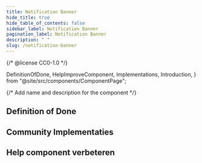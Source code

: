 ```yaml
---
title: Notification Banner
hide_title: true
hide_table_of_contents: false
sidebar_label: Notification Banner
pagination_label: Notification Banner
description: " "
slug: /notification-banner
---
```


{/* @license CC0-1.0 */}

  DefinitionOfDone,
  HelpImproveComponent,
  Implementations,
  Introduction,
} from "@site/src/components/ComponentPage";

{/* Add name and description for the component */}


<Introduction component={component} headingLevel={1} description={description} />

## Definition of Done

<DefinitionOfDone component={component} headingLevel={3} />

## Community Implementaties

<Implementations component={component} headingLevel={3} />

## Help component verbeteren

<HelpImproveComponent component={component} headingLevel={3} />
